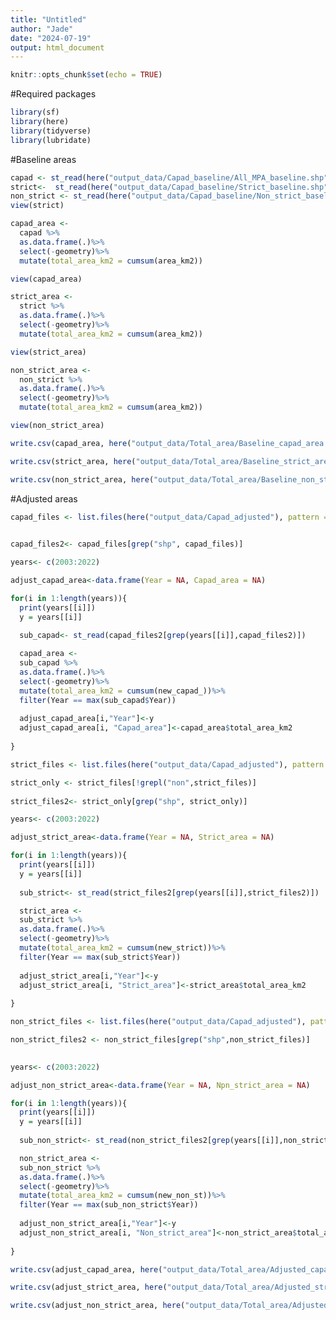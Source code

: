 ```yaml
---
title: "Untitled"
author: "Jade"
date: "2024-07-19"
output: html_document
---
```


```r
knitr::opts_chunk$set(echo = TRUE)
```

#Required packages 
```r
library(sf)
library(here)
library(tidyverse)
library(lubridate)

```

#Baseline areas
```r
capad <- st_read(here("output_data/Capad_baseline/All_MPA_baseline.shp"))
strict<-  st_read(here("output_data/Capad_baseline/Strict_baseline.shp"))
non_strict <- st_read(here("output_data/Capad_baseline/Non_strict_baseline.shp"))
view(strict)
```

```r

capad_area <-
  capad %>% 
  as.data.frame(.)%>% 
  select(-geometry)%>%
  mutate(total_area_km2 = cumsum(area_km2))

view(capad_area)

```


```r
strict_area <-
  strict %>% 
  as.data.frame(.)%>% 
  select(-geometry)%>%
  mutate(total_area_km2 = cumsum(area_km2))

view(strict_area)
```


```r
non_strict_area <-
  non_strict %>% 
  as.data.frame(.)%>% 
  select(-geometry)%>%
  mutate(total_area_km2 = cumsum(area_km2))

view(non_strict_area)
```

```r
write.csv(capad_area, here("output_data/Total_area/Baseline_capad_area.csv"))

write.csv(strict_area, here("output_data/Total_area/Baseline_strict_area.csv"))

write.csv(non_strict_area, here("output_data/Total_area/Baseline_non_strict_area.csv"))

```


#Adjusted areas

```r

capad_files <- list.files(here("output_data/Capad_adjusted"), pattern = "capad_adjust_", full.names = TRUE)

  
capad_files2<- capad_files[grep("shp", capad_files)]

years<- c(2003:2022)

adjust_capad_area<-data.frame(Year = NA, Capad_area = NA)

for(i in 1:length(years)){
  print(years[[i]])
  y = years[[i]]
  
  sub_capad<- st_read(capad_files2[grep(years[[i]],capad_files2)])

  capad_area <-
  sub_capad %>% 
  as.data.frame(.)%>% 
  select(-geometry)%>%
  mutate(total_area_km2 = cumsum(new_capad_))%>%
  filter(Year == max(sub_capad$Year))
  
  adjust_capad_area[i,"Year"]<-y
  adjust_capad_area[i, "Capad_area"]<-capad_area$total_area_km2
  
}

```



```r

strict_files <- list.files(here("output_data/Capad_adjusted"), pattern = "strict_adjust", full.names = TRUE)

strict_only <- strict_files[!grepl("non",strict_files)]
  
strict_files2<- strict_only[grep("shp", strict_only)]

years<- c(2003:2022)

adjust_strict_area<-data.frame(Year = NA, Strict_area = NA)

for(i in 1:length(years)){
  print(years[[i]])
  y = years[[i]]
  
  sub_strict<- st_read(strict_files2[grep(years[[i]],strict_files2)])

  strict_area <-
  sub_strict %>% 
  as.data.frame(.)%>% 
  select(-geometry)%>%
  mutate(total_area_km2 = cumsum(new_strict))%>%
  filter(Year == max(sub_strict$Year))
  
  adjust_strict_area[i,"Year"]<-y
  adjust_strict_area[i, "Strict_area"]<-strict_area$total_area_km2
  
}

```


```r
non_strict_files <- list.files(here("output_data/Capad_adjusted"), pattern = "non_strict_adjust", full.names = TRUE)

non_strict_files2 <- non_strict_files[grep("shp",non_strict_files)]
  

years<- c(2003:2022)

adjust_non_strict_area<-data.frame(Year = NA, Npn_strict_area = NA)

for(i in 1:length(years)){
  print(years[[i]])
  y = years[[i]]
  
  sub_non_strict<- st_read(non_strict_files2[grep(years[[i]],non_strict_files2)])

  non_strict_area <-
  sub_non_strict %>% 
  as.data.frame(.)%>% 
  select(-geometry)%>%
  mutate(total_area_km2 = cumsum(new_non_st))%>%
  filter(Year == max(sub_non_strict$Year))
  
  adjust_non_strict_area[i,"Year"]<-y
  adjust_non_strict_area[i, "Non_strict_area"]<-non_strict_area$total_area_km2
  
}
```


```r
write.csv(adjust_capad_area, here("output_data/Total_area/Adjusted_capad_area.csv"))

write.csv(adjust_strict_area, here("output_data/Total_area/Adjusted_strict_area.csv"))

write.csv(adjust_non_strict_area, here("output_data/Total_area/Adjusted_non_strict_area.csv"))

```



